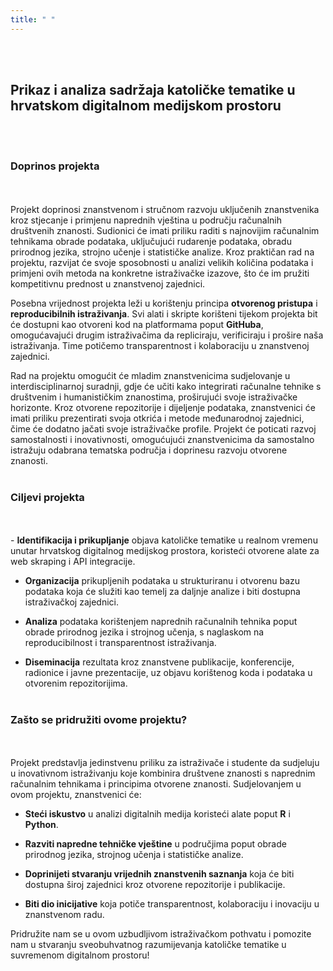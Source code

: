```yaml
---
title: " "
---
```


<br>
<br>

## Prikaz i analiza sadržaja katoličke tematike u hrvatskom digitalnom medijskom prostoru

<br>
<br>

### Doprinos projekta
<br>
<br>
Projekt doprinosi znanstvenom i stručnom razvoju uključenih znanstvenika kroz stjecanje i primjenu naprednih vještina u području računalnih društvenih znanosti. Sudionici će imati priliku raditi s najnovijim računalnim tehnikama obrade podataka, uključujući rudarenje podataka, obradu prirodnog jezika, strojno učenje i statističke analize. Kroz praktičan rad na projektu, razvijat će svoje sposobnosti u analizi velikih količina podataka i primjeni ovih metoda na konkretne istraživačke izazove, što će im pružiti kompetitivnu prednost u znanstvenoj zajednici.

Posebna vrijednost projekta leži u korištenju principa **otvorenog pristupa** i **reproducibilnih istraživanja**. Svi alati i skripte korišteni tijekom projekta bit će dostupni kao otvoreni kod na platformama poput **GitHuba**, omogućavajući drugim istraživačima da repliciraju, verificiraju i prošire naša istraživanja. Time potičemo transparentnost i kolaboraciju u znanstvenoj zajednici.

Rad na projektu omogućit će mladim znanstvenicima sudjelovanje u interdisciplinarnoj suradnji, gdje će učiti kako integrirati računalne tehnike s društvenim i humanističkim znanostima, proširujući svoje istraživačke horizonte. Kroz otvorene repozitorije i dijeljenje podataka, znanstvenici će imati priliku prezentirati svoja otkrića i metode međunarodnoj zajednici, čime će dodatno jačati svoje istraživačke profile. Projekt će poticati razvoj samostalnosti i inovativnosti, omogućujući znanstvenicima da samostalno istražuju odabrana tematska područja i doprinesu razvoju otvorene znanosti.
<br>
<br>

### Ciljevi projekta
<br>
<br>
- **Identifikacija i prikupljanje** objava katoličke tematike u realnom vremenu unutar hrvatskog digitalnog medijskog prostora, koristeći otvorene alate za web skraping i API integracije.

- **Organizacija** prikupljenih podataka u strukturiranu i otvorenu bazu podataka koja će služiti kao temelj za daljnje analize i biti dostupna istraživačkoj zajednici.

- **Analiza** podataka korištenjem naprednih računalnih tehnika poput obrade prirodnog jezika i strojnog učenja, s naglaskom na reproducibilnost i transparentnost istraživanja.

- **Diseminacija** rezultata kroz znanstvene publikacije, konferencije, radionice i javne prezentacije, uz objavu korištenog koda i podataka u otvorenim repozitorijima.
<br>
<br>

### Zašto se pridružiti ovome projektu?
<br>
<br>
Projekt predstavlja jedinstvenu priliku za istraživače i studente da sudjeluju u inovativnom istraživanju koje kombinira društvene znanosti s naprednim računalnim tehnikama i principima otvorene znanosti. Sudjelovanjem u ovom projektu, znanstvenici će:

- **Steći iskustvo** u analizi digitalnih medija koristeći alate poput **R** i **Python**.

- **Razviti napredne tehničke vještine** u područjima poput obrade prirodnog jezika, strojnog učenja i statističke analize.

- **Doprinijeti stvaranju vrijednih znanstvenih saznanja** koja će biti dostupna široj zajednici kroz otvorene repozitorije i publikacije.

- **Biti dio inicijative** koja potiče transparentnost, kolaboraciju i inovaciju u znanstvenom radu.

Pridružite nam se u ovom uzbudljivom istraživačkom pothvatu i pomozite nam u stvaranju sveobuhvatnog razumijevanja katoličke tematike u suvremenom digitalnom prostoru! 



















